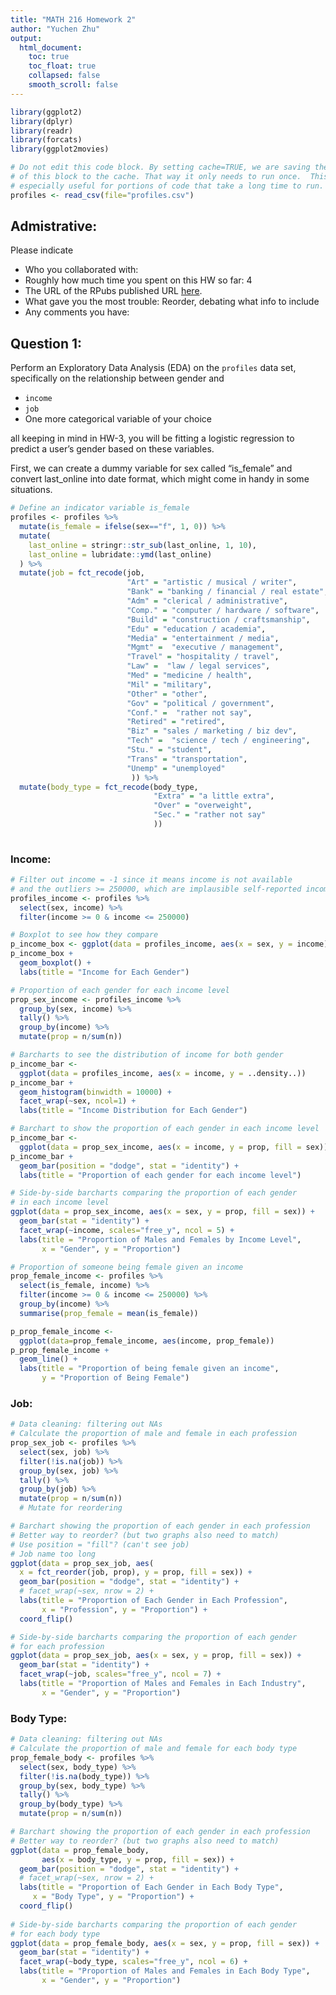 ```yaml
---
title: "MATH 216 Homework 2"
author: "Yuchen Zhu"
output:
  html_document:
    toc: true
    toc_float: true
    collapsed: false
    smooth_scroll: false
---
```


```r
library(ggplot2)
library(dplyr)
library(readr)
library(forcats)
library(ggplot2movies)
```


```r
# Do not edit this code block. By setting cache=TRUE, we are saving the output 
# of this block to the cache. That way it only needs to run once.  This is
# especially useful for portions of code that take a long time to run.
profiles <- read_csv(file="profiles.csv")
```



## Admistrative:

Please indicate

* Who you collaborated with:
* Roughly how much time you spent on this HW so far: 4
* The URL of the RPubs published URL [here](http://rpubs.com/ZhuYuchen/HW-2).
* What gave you the most trouble: Reorder, debating what info to include
* Any comments you have:



## Question 1:

Perform an Exploratory Data Analysis (EDA) on the `profiles` data set,
specifically on the relationship between gender and

* `income`
* `job`
* One more categorical variable of your choice

all keeping in mind in HW-3, you will be fitting a logistic regression to
predict a user's gender based on these variables.

First, we can create a dummy variable for sex called "is_female" and convert last_online into date format, which might come in handy in some situations.

```r
# Define an indicator variable is_female
profiles <- profiles %>%
  mutate(is_female = ifelse(sex=="f", 1, 0)) %>%
  mutate(
    last_online = stringr::str_sub(last_online, 1, 10),
    last_online = lubridate::ymd(last_online)
  ) %>% 
  mutate(job = fct_recode(job,
                          "Art" = "artistic / musical / writer",
                          "Bank" = "banking / financial / real estate",
                          "Adm" = "clerical / administrative",
                          "Comp." = "computer / hardware / software",
                          "Build" = "construction / craftsmanship",
                          "Edu" = "education / academia",
                          "Media" = "entertainment / media",
                          "Mgmt" =  "executive / management",
                          "Travel" = "hospitality / travel",
                          "Law" =  "law / legal services",
                          "Med" = "medicine / health",
                          "Mil" = "military",
                          "Other" = "other",
                          "Gov" = "political / government",
                          "Conf." =  "rather not say",
                          "Retired" = "retired",
                          "Biz" = "sales / marketing / biz dev",
                          "Tech" =  "science / tech / engineering",
                          "Stu." = "student",
                          "Trans" = "transportation",
                          "Unemp" = "unemployed"
                           )) %>% 
  mutate(body_type = fct_recode(body_type,
                                "Extra" = "a little extra",
                                "Over" = "overweight",
                                "Sec." = "rather not say"
                                ))
                          
```

### Income:

```r
# Filter out income = -1 since it means income is not available
# and the outliers >= 250000, which are implausible self-reported income
profiles_income <- profiles %>% 
  select(sex, income) %>% 
  filter(income >= 0 & income <= 250000)

# Boxplot to see how they compare
p_income_box <- ggplot(data = profiles_income, aes(x = sex, y = income))
p_income_box +
  geom_boxplot() +
  labs(title = "Income for Each Gender")

# Proportion of each gender for each income level
prop_sex_income <- profiles_income %>% 
  group_by(sex, income) %>% 
  tally() %>%  
  group_by(income) %>% 
  mutate(prop = n/sum(n))

# Barcharts to see the distribution of income for both gender
p_income_bar <- 
  ggplot(data = profiles_income, aes(x = income, y = ..density..))
p_income_bar +
  geom_histogram(binwidth = 10000) +
  facet_wrap(~sex, ncol=1) +
  labs(title = "Income Distribution for Each Gender")

# Barchart to show the proportion of each gender in each income level
p_income_bar <- 
  ggplot(data = prop_sex_income, aes(x = income, y = prop, fill = sex))
p_income_bar +
  geom_bar(position = "dodge", stat = "identity") +
  labs(title = "Proportion of each gender for each income level")

# Side-by-side barcharts comparing the proportion of each gender 
# in each income level
ggplot(data = prop_sex_income, aes(x = sex, y = prop, fill = sex)) +
  geom_bar(stat = "identity") +
  facet_wrap(~income, scales="free_y", ncol = 5) +
  labs(title = "Proportion of Males and Females by Income Level", 
       x = "Gender", y = "Proportion")

# Proportion of someone being female given an income
prop_female_income <- profiles %>% 
  select(is_female, income) %>% 
  filter(income >= 0 & income <= 250000) %>% 
  group_by(income) %>% 
  summarise(prop_female = mean(is_female))
```

```r
p_prop_female_income <- 
  ggplot(data=prop_female_income, aes(income, prop_female))
p_prop_female_income +
  geom_line() +
  labs(title = "Proportion of being female given an income",
       y = "Proportion of Being Female")
```

### Job:

```r
# Data cleaning: filtering out NAs
# Calculate the proportion of male and female in each profession
prop_sex_job <- profiles %>% 
  select(sex, job) %>% 
  filter(!is.na(job)) %>%
  group_by(sex, job) %>% 
  tally() %>%  
  group_by(job) %>% 
  mutate(prop = n/sum(n))
  # Mutate for reordering
```

```r
# Barchart showing the proportion of each gender in each profession
# Better way to reorder? (but two graphs also need to match)
# Use position = "fill"? (can't see job)
# Job name too long
ggplot(data = prop_sex_job, aes(
  x = fct_reorder(job, prop), y = prop, fill = sex)) +
  geom_bar(position = "dodge", stat = "identity") +
  # facet_wrap(~sex, nrow = 2) +
  labs(title = "Proportion of Each Gender in Each Profession", 
       x = "Profession", y = "Proportion") +
  coord_flip()
```

```r
# Side-by-side barcharts comparing the proportion of each gender 
# for each profession
ggplot(data = prop_sex_job, aes(x = sex, y = prop, fill = sex)) +
  geom_bar(stat = "identity") +
  facet_wrap(~job, scales="free_y", ncol = 7) +
  labs(title = "Proportion of Males and Females in Each Industry", 
       x = "Gender", y = "Proportion")
```

### Body Type:

```r
# Data cleaning: filtering out NAs
# Calculate the proportion of male and female for each body type
prop_female_body <- profiles %>% 
  select(sex, body_type) %>% 
  filter(!is.na(body_type)) %>%
  group_by(sex, body_type) %>% 
  tally() %>% 
  group_by(body_type) %>%
  mutate(prop = n/sum(n))

# Barchart showing the proportion of each gender in each profession
# Better way to reorder? (but two graphs also need to match)
ggplot(data = prop_female_body, 
       aes(x = body_type, y = prop, fill = sex)) +
  geom_bar(position = "dodge", stat = "identity") +
  # facet_wrap(~sex, nrow = 2) +
  labs(title = "Proportion of Each Gender in Each Body Type", 
     x = "Body Type", y = "Proportion") +
  coord_flip()
  
# Side-by-side barcharts comparing the proportion of each gender 
# for each body type
ggplot(data = prop_female_body, aes(x = sex, y = prop, fill = sex)) +
  geom_bar(stat = "identity") +
  facet_wrap(~body_type, scales="free_y", ncol = 6) +
  labs(title = "Proportion of Males and Females in Each Body Type", 
       x = "Gender", y = "Proportion")
```

